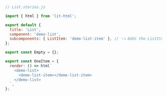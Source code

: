 ```js
// List.stories.js

import { html } from 'lit-html';

export default {
  title: 'List',
  component: 'demo-list',
  subcomponents: { ListItem: 'demo-list-item' }, // 👈 Adds the ListItem component as a subcomponent
};

export const Empty = {};

export const OneItem = {
  render: () => html`
    <demo-list>
      <demo-list-item></demo-list-item>
    </demo-list>
  `,
};
```
